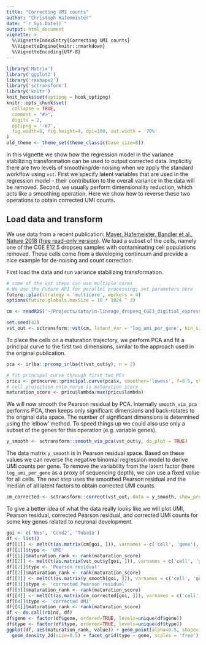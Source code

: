 ```yaml
---
title: "Correcting UMI counts"
author: "Christoph Hafemeister"
date: "`r Sys.Date()`"
output: html_document
vignette: >
  %\VignetteIndexEntry{Correcting UMI counts}
  %\VignetteEngine{knitr::rmarkdown}
  %\VignetteEncoding{UTF-8}
---
```


```r
library('Matrix')
library('ggplot2')
library('reshape2')
library('sctransform')
library('knitr')
knit_hooks$set(optipng = hook_optipng)
knitr::opts_chunk$set(
  collapse = TRUE,
  comment = "#>",
  digits = 2,
  optipng = '-o7',
  fig.width=6, fig.height=4, dpi=100, out.width = '70%'
)
old_theme <- theme_set(theme_classic(base_size=8))
```

In this vignette we show how the regression model in the variance stabilizing transformation can be used to output corrected data. Implicitly there are two levels of smoothing/de-noising when we apply the standard workflow using `vst`. First we specify latent variables that are used in the regression model - their contribution to the overall variance in the data will be removed. Second, we usually perform dimensionality reduction, which acts like a smoothing operation. Here we show how to reverse these two operations to obtain corrected UMI counts.

## Load data and transform
We use data from a recent publication: [Mayer, Hafemeister, Bandler et al., Nature 2018](https://dx.doi.org/10.1038/nature25999) [(free read-only version)](http://rdcu.be/JA5l). We load a subset of the cells, namely one of the CGE E12.5 dropseq samples with contaminating cell populations removed. These cells come from a developing continuum and provide a nice example for de-noising and count correction.

First load the data and run variance stabilizing transformation.
```r
# some of the vst steps can use multiple cores
# We use the Future API for parallel processing; set parameters here
future::plan(strategy = 'multicore', workers = 4)
options(future.globals.maxSize = 10 * 1024 ^ 3)

cm <- readRDS('~/Projects/data/in-lineage_dropseq_CGE3_digitial_expression.Rds')

set.seed(42)
vst_out <- sctransform::vst(cm, latent_var = 'log_umi_per_gene', bin_size = 128, return_cell_attr = TRUE, show_progress = FALSE)
```

To place the cells on a maturation trajectory, we perform PCA and fit a principal curve to the first two dimensions, similar to the approach used in the original publication.

```r
pca <- irlba::prcomp_irlba(t(vst_out$y), n = 2)

# fit principal curve through first two PCs
pricu <- princurve::principal.curve(pca$x, smoother='lowess', f=0.5, stretch=333)
# cell projection onto curve is maturation score
maturation_score <- pricu$lambda/max(pricu$lambda)
```

We will now smooth the Pearson residual by PCA. Internally `smooth_via_pca` performs PCA, then keeps only significant dimensions and back-rotates to the original data space. The number of significant dimensions is determined using the 'elbow' method. To speed things up we could also use only a subset of the genes for this operation (e.g. variable genes).

```r
y_smooth <- sctransform::smooth_via_pca(vst_out$y, do_plot = TRUE)
```

The data matrix `y_smooth` is in Pearson residual space. Based on these values we can reverse the negative binomial regression model to derive UMI counts per gene. To remove the variability from the latent factor (here `log_umi_per_gene` as a proxy of sequencing depth), we can use a fixed value for all cells. The next step uses the smoothed Pearson residual and the median of all latent factors to obtain corrected UMI counts.

```r
cm_corrected <- sctransform::correct(vst_out, data = y_smooth, show_progress = FALSE)
```

To give a better idea of what the data really looks like we will plot UMI, Pearson residual, corrected Pearson residual, and corrected UMI counts for some key genes related to neuronal development.

```r
goi <- c('Nes', 'Ccnd2', 'Tuba1a')
df <- list()
df[[1]] <- melt(t(as.matrix(cm[goi, ])), varnames = c('cell', 'gene'), value.name = 'value')
df[[1]]$type <- 'UMI'
df[[1]]$maturation_rank <- rank(maturation_score)
df[[2]] <- melt(t(as.matrix(vst_out$y[goi, ])), varnames = c('cell', 'gene'), value.name = 'value')
df[[2]]$type <- 'Pearson residual'
df[[2]]$maturation_rank <- rank(maturation_score)
df[[3]] <- melt(t(as.matrix(y_smooth[goi, ])), varnames = c('cell', 'gene'), value.name = 'value')
df[[3]]$type <- 'corrected Pearson residual'
df[[3]]$maturation_rank <- rank(maturation_score)
df[[4]] <- melt(t(as.matrix(cm_corrected[goi, ])), varnames = c('cell', 'gene'), value.name = 'value')
df[[4]]$type <- 'corrected UMI'
df[[4]]$maturation_rank <- rank(maturation_score)
df <- do.call(rbind, df)
df$gene <- factor(df$gene, ordered=TRUE, levels=unique(df$gene))
df$type <- factor(df$type, ordered=TRUE, levels=unique(df$type))
ggplot(df, aes(maturation_rank, value)) + geom_point(alpha=0.5, shape=16) + 
  geom_density_2d(size=0.5) + facet_grid(type ~ gene, scales = 'free')
```
